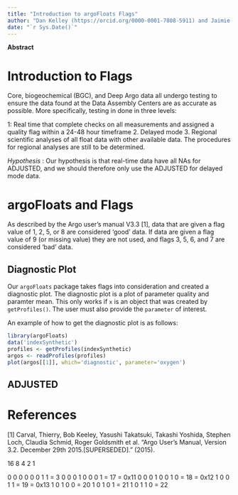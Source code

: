 ```yaml
---
title: "Introduction to argoFloats Flags"
author: "Dan Kelley (https://orcid.org/0000-0001-7808-5911) and Jaimie Harbin (https://orcid.org/0000-0003-3774-3732)"
date: "`r Sys.Date()`"
---
```


**Abstract**

# Introduction to Flags
Core, biogeochemical (BGC), and Deep Argo data all undergo testing to ensure the data found at the Data Assembly Centers are as accurate as possible. More specifically, testing in done in three levels:

1: Real time that complete checks on all measurements and assigned a quality flag within a 24-48 hour timeframe
2. Delayed mode
3. Regional scientific analyses of all float data with other available data. The procedures for regional analyses are still to be determined.

*Hypothesis* : Our hypothesis is that real-time data have all NAs for <PARAM>ADJUSTED, and we should therefore only use the <PARAM>ADJUSTED for delayed mode data.

# argoFloats and Flags

As described by the Argo user’s manual V3.3 [1], data that are given a flag value of 1, 2, 5, or 8 are considered 'good' data. If data are given a flag value of 9 (or missing value) they are not used, and flags 3, 5, 6, and 7 are considered 'bad' data. 

## Diagnostic Plot
Our `argoFloats` package takes flags into consideration and created a diagnostic plot. The diagnostic plot is a plot of parameter quality and paramter mean. This only works if `x` is an object that was created by `getProfiles()`. The user must also provide the `parameter` of interest. 

An example of how to get the diagnostic plot is as follows:

```r
library(argoFloats)
data('indexSynthetic')
profiles <- getProfiles(indexSynthetic)
argos <- readProfiles(profiles)
plot(argos[[1]], which='diagnostic', parameter='oxygen')
```

## <PARAM>ADJUSTED

# References
[1] Carval, Thierry, Bob Keeley, Yasushi Takatsuki, Takashi Yoshida, Stephen Loch, Claudia Schmid, Roger Goldsmith et al. "Argo User's Manual, Version 3.2. December 29th 2015.[SUPERSEDED]." (2015).


16 8 4 2 1

0 0 0 0 0 0 1 1 = 3
0 0 0 1 0 0 0 1 = 17 = 0x11
0 0 0 1 0 0 1 0 = 18 = 0x12
1 0 0 1 1 = 19 = 0x13
1 0 1 0 0 = 20
1 0 1 0 1 = 21
1 0 1 1 0 = 22